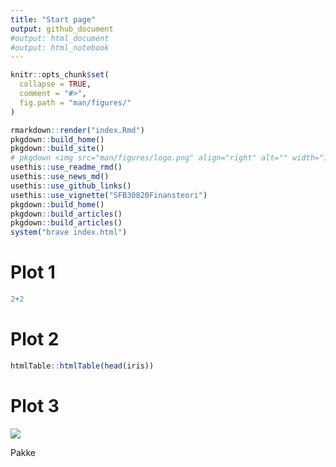 ```yaml
---
title: "Start page"
output: github_document
#output: html_document
#output: html_notebook
---
```


<!-- README.md is generated from README.Rmd. Please edit that file -->

```r
knitr::opts_chunk$set(
  collapse = TRUE,
  comment = "#>",
  fig.path = "man/figures/"
)
```



```r
rmarkdown::render("index.Rmd")
pkgdown::build_home()
pkgdown::build_site()
# pkgdown <img src="man/figures/logo.png" align="right" alt="" width="120" />
usethis::use_readme_rmd()
usethis::use_news_md()
usethis::use_github_links()
usethis::use_vignette("SFB30820Finansteori")
pkgdown::build_home()
pkgdown::build_articles()
pkgdown::build_articles()
system("brave index.html")
```

# Plot 1
```r
2+2
```

# Plot 2
```r
htmlTable::htmlTable(head(iris))
```

# Plot 3

![](man/figures/logo.png)

Pakke
